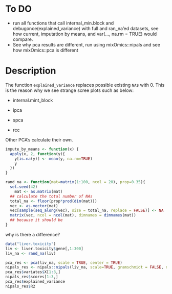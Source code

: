
# To DO

- run all functions that call internal_min.block and debugonce(explained_variance) with full and ran_na'ed datasets, see how current, imputation by means, and var(..., na.rm  = TRUE) would compare.
- See why pca results are different, run using mixOmics::nipals and see how mixOmics::pca is different

# Description


The function `explained_variance` replaces possible existing `NA`s with 0. This is the reason why we see strange scree plots such as below:

* internal.mint_block

* ipca
* spca
* rcc

Other PCA's calculate their own.


```r
impute_by_means <- function(x) {
  apply(x, 2, function(y){
    y[is.na(y)] <- mean(y, na.rm=TRUE)
    y
  })
}

rand_na <- function(mat=matrix(1:100, ncol = 20), prop=0.35){
  set.seed(42)
    mat <- as.matrix(mat)
  ## calculate the total number of NAs
  total_na <- floor(prop*prod(dim(mat)))
  vec <- as.vector(mat)
  vec[sample(seq_along(vec), size = total_na, replace = FALSE)] <- NA
  matrix(vec, ncol = ncol(mat), dimnames = dimnames(mat))
  ## because it should be
}

```


why is there a difference?
```r
data("liver.toxicity")
liv <- liver.toxicity$gene[,1:300]
liv_na <- rand_na(liv)

pca_res <- pca(liv_na, scale = TRUE, center = TRUE)
nipals_res <- nipals::nipals(liv_na, scale=TRUE, gramschmidt = FALSE, ncomp = 2)
pca_res$variates$X[1:3,]
nipals_res$scores[1:3,]
pca_res$explained_variance
nipals_res$R2
```

